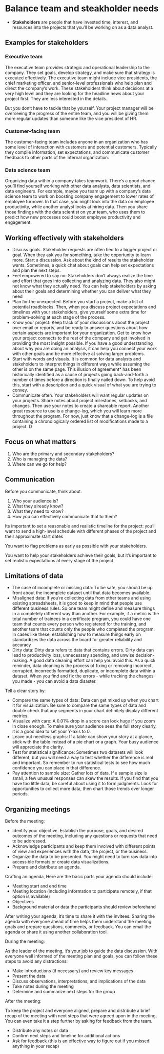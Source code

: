 # Balance team and steakholder needs

- **Stakeholders** are people that have invested time, interest, and resources into the projects that you'll be working on as a data analyst.

## Examples for stakeholders

### Executive team

The executive team provides strategic and operational leadership to the company. They set goals, develop strategy, and make sure that strategy is executed effectively. The executive team might include vice presidents, the chief marketing officer, and senior-level professionals who help plan and direct the company’s work. These stakeholders think about decisions at a very high level and they are looking for the headline news about your project first.  They are less interested in the details.

But you don’t have to tackle that by yourself. Your project manager will be overseeing the progress of the entire team, and you will be giving them more regular updates than someone like the vice president of HR.

### Customer-facing team

The customer-facing team includes anyone in an organization who has some level of interaction with customers and potential customers. Typically they compile information, set expectations, and communicate customer feedback to other parts of the internal organization.

### Data science team

Organizing data within a company takes teamwork. There's a good chance you'll find yourself working with other data analysts, data scientists, and data engineers. For example, maybe you team up with a company's data science team to work on boosting company engagement to lower rates of employee turnover. In that case, you might look into the data on employee productivity, while another analyst looks at hiring data. Then you share those findings with the data scientist on your team, who uses them to predict how new processes could boost employee productivity and engagement. 


## Working effectively with stakeholders

- Discuss goals. Stakeholder requests are often tied to a bigger project or goal. When they ask you for something, take the opportunity to learn more. Start a discussion. Ask about the kind of results the stakeholder wants. Sometimes, a quick chat about goals can help set expectations and plan the next steps.
- Feel empowered to say  no: Stakeholders don’t always realize the time and effort that goes into collecting and analyzing data. They also might not know what they actually need. You can help stakeholders by asking about their goals and determining whether you can deliver what they need
- Plan for the unexpected. Before you start a project, make a list of potential roadblocks. Then, when you discuss project expectations and timelines with your stakeholders, give yourself some extra time for problem-solving at each stage of the process.
- Know your project. Keep track of your discussions about the project over email or reports, and be ready to answer questions about how certain aspects are important for your organization. Get to know how your project connects to the rest of the company and get involved in providing the most insight possible. If you have a good understanding about why you are doing an analysis, it can help you connect your work with other goals and be more effective at solving larger problems. 
- Start with words and visuals. It is common for data analysts and stakeholders to interpret things in different ways while assuming the other is on the same page. This illusion of agreement* has been historically identified as a cause of projects going back-and-forth a number of times before a direction is finally nailed down. To help avoid this, start with a description and a quick visual of what you are trying to convey.
- Communicate often. Your stakeholders will want regular updates on your projects. Share notes about project milestones, setbacks, and changes. Then use your notes to create a shareable report. Another great resource to use is a change-log, which you will learn more throughout the program. For now, just know that a change-log is a file containing a chronologically ordered list of modifications made to a project. D


## Focus on what matters

1. Who are the primary and secondary stakeholders?
2. Who is managing the data?
3. Where can we go for help?


## Communication

Before you communicate, think about:

1. Who your audience is?
2. What they already know?
3. What they need to know?
4. How you can effectively communicate that to them?

Its important to set a reasonable and realistic timeline for the project: you'll want to send a high-level schedule with different phases of the project and their approximate start dates

You want to flag problems as early as possible with your stakeholders.

You want to help your stakeholders achieve their goals, but it's important to set realistic expectations at every stage of the project.



## Limitations of data

- The case of incomplete or missing data: To be safe, you should be up front about the incomplete dataset until that data becomes available.
- Misaligned data: If you're collecting data from other teams and using existing spreadsheets, it is good to keep in mind that people use different business rules. So one team might define and measure things in a completely different way than another. For example, if a metric is the total number of trainees in a certificate program, you could have one team that counts every person who registered for the training, and another team that counts only the people who completed the program. In cases like these, establishing how to measure things early on standardizes the data across the board for greater reliability and accuracy
- Dirty data: Dirty data refers to data that contains errors. Dirty data can lead to productivity loss, unnecessary spending, and unwise decision-making. A good data cleaning effort can help you avoid this. As a quick reminder, data cleaning is the process of fixing or removing incorrect, corrupted, incorrectly formatted, duplicate, or incomplete data within a dataset. When you find and fix the errors - while tracking the changes you made - you can avoid a data disaster. 

Tell a clear story by:

- Compare the same types of data: Data can get mixed up when you chart it for visualization. Be sure to compare the same types of data and double check that any segments in your chart definitely display different metrics. 
- Visualize with care: A 0.01% drop in a score can look huge if you zoom in close enough. To make sure your audience sees the full story clearly, it is a good idea to set your Y-axis to 0.
- Leave out needless graphs: If a table can show your story at a glance, stick with the table instead of a pie chart or a graph. Your busy audience will appreciate the clarity.
- Test for statistical significance: Sometimes two datasets will look different, but you will need a way to test whether the difference is real and important. So remember to run statistical tests to see how much confidence you can place in that difference.
- Pay attention to sample size: Gather lots of data. If a sample size is small, a few unusual responses can skew the results. If you find that you have too little data, be careful about using it to form judgments. Look for opportunities to collect more data, then chart those trends over longer periods.


## Organizing meetings

Before the meeting: 

- Identify your objective. Establish the purpose, goals, and desired outcomes of the meeting, including any questions or requests that need to be addressed.
- Acknowledge participants and keep them involved with different points of view and experiences with the data, the project, or the business.
- Organize the data to be presented. You might need to turn raw data into accessible formats or create data visualizations. 
- Prepare and distribute an agenda.

Crafting an agenda, Here are the basic parts your agenda should include: 

- Meeting start and end time
- Meeting location (including information to participate remotely, if that option is available)
- Objectives 
- Background material or data the participants should review beforehand

After writing your agenda, it's time to share it with the invitees. Sharing the agenda with everyone ahead of time helps them understand the meeting goals and prepare questions, comments, or feedback. You can email the agenda or share it using another collaboration tool.

During the meeting:

As the leader of the meeting, it's your job to guide the data discussion. With everyone well informed of the meeting plan and goals, you can follow these steps to avoid any distractions:

- Make introductions (if necessary) and review key messages
- Present the data 
- Discuss observations, interpretations, and implications of the data
- Take notes during the meeting
- Determine and summarize next steps for the group 

After the meeting:

To keep the project and everyone aligned, prepare and distribute a brief recap of the meeting with next steps that were agreed upon in the meeting. You can even take it a step further by asking for feedback from the team.

- Distribute any notes or data 
- Confirm next steps and timeline for additional actions
- Ask for feedback (this is an effective way to figure out if you missed anything in your recap)








